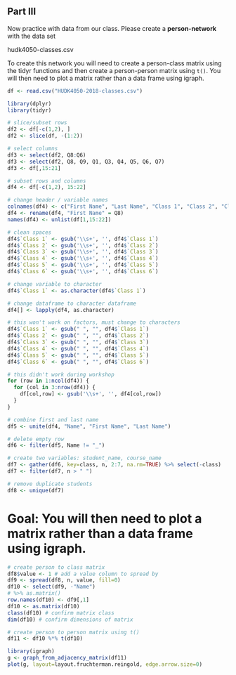 

## Part III

Now practice with data from our class. Please create a **person-network** with the data set 

hudk4050-classes.csv

To create this network you will need to create a person-class matrix using the tidyr functions and then create a person-person matrix using `t()`. 
You will then need to plot a matrix rather than a data frame using igraph.

```r
df <- read.csv("HUDK4050-2018-classes.csv")
```

```r
library(dplyr)
library(tidyr)
```

```r
# slice/subset rows
df2 <- df[-c(1,2), ]
df2 <- slice(df, -(1:2))

# select columns
df3 <- select(df2, Q8:Q6)
df3 <- select(df2, Q8, Q9, Q1, Q3, Q4, Q5, Q6, Q7)
df3 <- df[,15:21]

# subset rows and columns
df4 <- df[-c(1,2), 15:22]

# change header / variable names
colnames(df4) <- c("First Name", "Last Name", "Class 1", "Class 2", "Class 3", "Class 4", "Class 5")
df4 <- rename(df4, "First Name" = Q8)
names(df4) <- unlist(df[1,15:22])

# clean spaces 
df4$`Class 1` <- gsub('\\s+', '', df4$`Class 1`)
df4$`Class 2` <- gsub('\\s+', '', df4$`Class 2`)
df4$`Class 3` <- gsub('\\s+', '', df4$`Class 3`)
df4$`Class 4` <- gsub('\\s+', '', df4$`Class 4`)
df4$`Class 5` <- gsub('\\s+', '', df4$`Class 5`)
df4$`Class 6` <- gsub('\\s+', '', df4$`Class 6`)

# change variable to character
df4$`Class 1` <- as.character(df4$`Class 1`)

# change dataframe to character dataframe
df4[] <- lapply(df4, as.character)

# this won't work on factors, must change to characters
df4$`Class 1` <- gsub(" ", "", df4$`Class 1`)
df4$`Class 2` <- gsub(" ", "", df4$`Class 2`)
df4$`Class 3` <- gsub(" ", "", df4$`Class 3`)
df4$`Class 4` <- gsub(" ", "", df4$`Class 4`)
df4$`Class 5` <- gsub(" ", "", df4$`Class 5`)
df4$`Class 6` <- gsub(" ", "", df4$`Class 6`)

# this didn't work during workshop
for (row in 1:ncol(df4)) {
  for (col in 3:nrow(df4)) {
    df[col,row] <- gsub('\\s+', '', df4[col,row])
  }
}

# combine first and last name
df5 <- unite(df4, "Name", "First Name", "Last Name")

# delete empty row
df6 <- filter(df5, Name != "_")

# create two variables: student_name, course_name
df7 <- gather(df6, key=class, n, 2:7, na.rm=TRUE) %>% select(-class)
df7 <- filter(df7, n > " ")

# remove duplicate students
df8 <- unique(df7)
```

# Goal: You will then need to plot a matrix rather than a data frame using igraph.

```r
# create person to class matrix
df8$value <- 1 # add a value column to spread by
df9 <- spread(df8, n, value, fill=0) 
df10 <- select(df9, -"Name") 
# %>% as.matrix()
row.names(df10) <- df9[,1]
df10 <- as.matrix(df10)
class(df10) # confirm matrix class
dim(df10) # confirm dimensions of matrix

# create person to person matrix using t()
df11 <- df10 %*% t(df10)

library(igraph)
g <- graph_from_adjacency_matrix(df11)
plot(g, layout=layout.fruchterman.reingold, edge.arrow.size=0)


```




